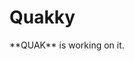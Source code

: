 
<style jsx global>{`
    .text-muted {color: #999;}
    .text-center {text-align: center;}
    .mt-5 {margin-top: 1.5rem;}
`}</style>


# Quakky

<Callout emoji="🏗️">
  **QUAK** is working on it.
</Callout>

